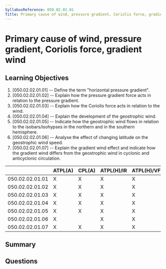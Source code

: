 ```yaml
---
SyllabusReference: 050.02.02.01
Title: Primary cause of wind, pressure gradient, Coriolis force, gradient wind
---
```


# Primary cause of wind, pressure gradient, Coriolis force, gradient wind

## Learning Objectives

1. [050.02.02.01.01] -- Define the term "horizontal pressure gradient".
2. [050.02.02.01.02] -- Explain how the pressure gradient force acts in relation
   to the pressure gradient.
3. [050.02.02.01.03] -- Explain how the Coriolis force acts in relation to the
   wind.
4. [050.02.02.01.04] -- Explain the development of the geostrophic wind.
5. [050.02.02.01.05] -- Indicate how the geostrophic wind flows in relation to
   the isobars/isohypses in the northern and in the southern hemisphere.
6. [050.02.02.01.06] -- Analyse the effect of changing latitude on the
   geostrophic wind speed.
7. [050.02.02.01.07] -- Explain the gradient wind effect and indicate how the
   gradient wind differs from the geostrophic wind in cyclonic and anticyclonic
   circulation.

|                 | ATPL(A) | CPL(A) | ATPL(H)/IR | ATPL(H)/VFR | CPL(H) | IR  | CBIR(A) |
| --------------- | ------- | ------ | ---------- | ----------- | ------ | --- | ------- |
| 050.02.02.01.01 | X       | X      | X          | X           | X      | X   | X       |
| 050.02.02.01.02 | X       | X      | X          | X           | X      | X   | X       |
| 050.02.02.01.03 | X       | X      | X          | X           | X      | X   | X       |
| 050.02.02.01.04 | X       | X      | X          | X           | X      | X   | X       |
| 050.02.02.01.05 | X       | X      | X          | X           | X      | X   | X       |
| 050.02.02.01.06 | X       |        | X          | X           |        |     |         |
| 050.02.02.01.07 | X       | X      | X          | X           | X      | X   |         |

## Summary

## Questions
